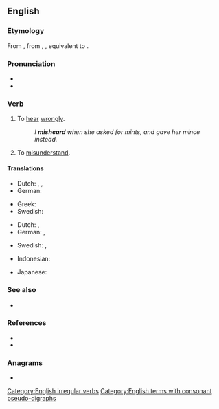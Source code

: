 ==English==

===Etymology===
From {{inh|en|enm|misheren}}, from {{inh|en|ang|mishȳran}}, {{m|ang|mishīeran|t=to hear amiss, not listen to, disobey}}, equivalent to {{prefix|en|mis|hear}}.

===Pronunciation===
* {{IPA|/mɪsˈhɪə(ɹ)/|lang=en}}
* {{rhymes|ɪə(ɹ)|lang=en}}

===Verb===
{{en-verb|mishears|mishearing|misheard}}

# {{lb|en|ambitransitive}} To [[hear]] [[wrongly]].
#: ''I '''misheard''' when she asked for mints, and gave her mince instead.''
# To [[misunderstand]]. {{rfex|lang=en}}

====Translations====
{{trans-top|to hear wrongly}}
* Dutch: {{t+|nl|misverstaan}}, {{t+|nl|[[verkeerd]] [[verstaan]]}} <!-- was "[[verkeerd]][[verstaan]]" - assumed sum-of-parts; if an idiom, remove the wikilinks to the individual words. see [[User:Kephir/gadgets/xte#Translation_fixing]] -->, {{t-check|nl|[[slecht]] [[horen]]}} <!-- was "[[slecht]] [[horen]]" - assumed sum-of-parts; if an idiom, remove the wikilinks to the individual words. see [[User:Kephir/gadgets/xte#Translation_fixing]] -->
* German: {{t+|de|verhören|alt=sich verhören}}
{{trans-mid}}
* Greek: {{t+|el|παρακούω}}
* Swedish: {{t+|sv|missuppfatta}}
{{trans-bottom}}

{{trans-top|to understand wrongly}}
* Dutch: {{t+|nl|[[slecht]] [[begrijpen]]}} <!-- was "[[slecht]] [[begrijpen]]" - assumed sum-of-parts; if an idiom, remove the wikilinks to the individual words. see [[User:Kephir/gadgets/xte#Translation_fixing]] -->, {{t|nl|verkeerd begrijpen}}
* German: {{t+|de|missverstehen}}, {{t+|de|verhören|alt=sich verhören}}
{{trans-mid}}
* Swedish: {{t+|sv|missuppfatta}}, {{t+|sv|missförstå}}
{{trans-bottom}}

{{checktrans-top}}
* Indonesian: {{t-check|id|[[salah]] [[dengar]]}} <!-- was "[[salah]] [[dengar]]" - assumed sum-of-parts; if an idiom, remove the wikilinks to the individual words. see [[User:Kephir/gadgets/xte#Translation_fixing]] -->
{{trans-mid}}
* Japanese: {{t-check|ja|聞き間違う|tr=[[ききまちがう]], kiki-machigau|sc=Jpan}}
{{trans-bottom}}

===See also===
* {{l|en|lapsus auris}}

===References===
* {{R:Century 1911}}
* {{R:Webster 1913}}

===Anagrams===
* {{anagrams|en|a=aehimrs|meharis|rameish}}

[[Category:English irregular verbs]]
[[Category:English terms with consonant pseudo-digraphs]]